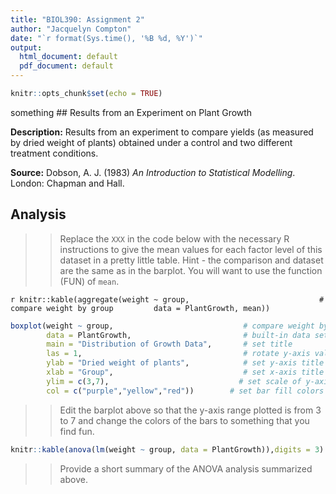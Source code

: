 ```yaml
---
title: "BIOL390: Assignment 2"
author: "Jacquelyn Compton"
date: "`r format(Sys.time(), '%B %d, %Y')`"
output:
  html_document: default
  pdf_document: default
---
```


```r
knitr::opts_chunk$set(echo = TRUE)
```
something
## Results from an Experiment on Plant Growth

**Description:** Results from an experiment to compare yields (as measured by dried weight of plants) obtained under a control and two different treatment conditions.

**Source:** Dobson, A. J. (1983) _An Introduction to Statistical Modelling_. London: Chapman and Hall.

## Analysis

>>Replace the `XXX` in the code below with the necessary R instructions to give the mean values for each factor level of this dataset in a pretty little table. Hint - the comparison and dataset are the same as in the barplot. You will want to use the function (FUN) of `mean`.

`r knitr::kable(aggregate(weight ~ group,                             # compare weight by group
		data = PlantGrowth, mean))`

```r
boxplot(weight ~ group,                             # compare weight by group
		data = PlantGrowth,                         # built-in data set
		main = "Distribution of Growth Data",       # set title
		las = 1,                                    # rotate y-axis values
        ylab = "Dried weight of plants",            # set y-axis title
		xlab = "Group",                             # set x-axis title
		ylim = c(3,7),                             # set scale of y-axis
		col = c("purple","yellow","red"))        # set bar fill colors
```

>>Edit the barplot above so that the y-axis range plotted is from 3 to 7 and change the colors of the bars to something that you find fun.

```r
knitr::kable(anova(lm(weight ~ group, data = PlantGrowth)),digits = 3)
```

>>Provide a short summary of the ANOVA analysis summarized above.
